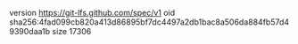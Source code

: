 version https://git-lfs.github.com/spec/v1
oid sha256:4fad099cb820a413d86895bf7dc4497a2db1bac8a506da884fb57d49390daa1b
size 17306
